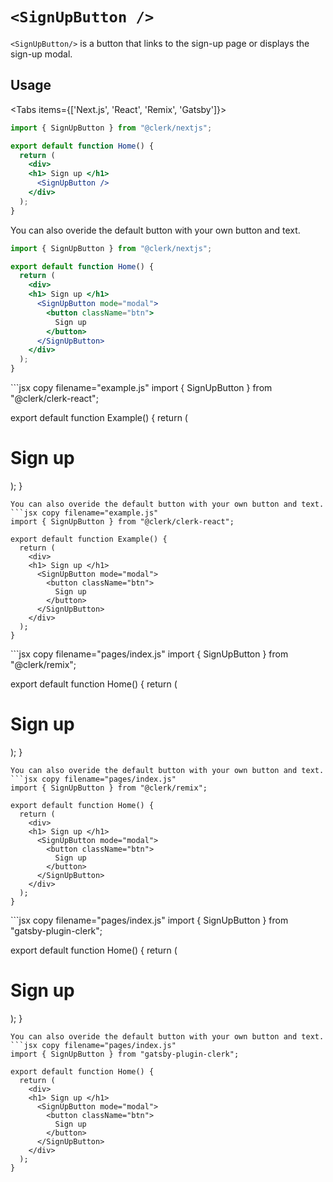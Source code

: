 
# `<SignUpButton />`

`<SignUpButton/>` is a button that links to the sign-up page or displays the sign-up modal.

## Usage

<Tabs items={['Next.js', 'React', 'Remix', 'Gatsby']}>
<Tab>
```jsx copy filename="pages/index.js"
import { SignUpButton } from "@clerk/nextjs";

export default function Home() {
  return (
    <div>
    <h1> Sign up </h1>
      <SignUpButton />
    </div>
  );
}
```
You can also overide the default button with your own button and text.

``` jsx copy filename="pages/index.js"
import { SignUpButton } from "@clerk/nextjs";

export default function Home() {
  return (
    <div>
    <h1> Sign up </h1>
      <SignUpButton mode="modal">
        <button className="btn">
          Sign up
        </button>
      </SignUpButton>
    </div>
  );
}
```
</Tab>
<Tab>
```jsx copy filename="example.js"
import { SignUpButton } from "@clerk/clerk-react";

export default function Example() {
  return (
    <div>
    <h1> Sign up </h1>
      <SignUpButton />
    </div>
  );
}
```
You can also overide the default button with your own button and text.
```jsx copy filename="example.js"
import { SignUpButton } from "@clerk/clerk-react";

export default function Example() {
  return (
    <div>
    <h1> Sign up </h1>
      <SignUpButton mode="modal">
        <button className="btn">
          Sign up
        </button>
      </SignUpButton>
    </div>
  );
}
```
</Tab>
<Tab>
```jsx copy filename="pages/index.js"
import { SignUpButton } from "@clerk/remix";

export default function Home() {
  return (
    <div>
    <h1> Sign up </h1>
      <SignUpButton />
    </div>
  );
}
```
You can also overide the default button with your own button and text.
```jsx copy filename="pages/index.js"
import { SignUpButton } from "@clerk/remix";

export default function Home() {
  return (
    <div>
    <h1> Sign up </h1>
      <SignUpButton mode="modal">
        <button className="btn">
          Sign up
        </button>
      </SignUpButton>
    </div>
  );
}
```
</Tab>
<Tab>
```jsx copy filename="pages/index.js"
import { SignUpButton } from "gatsby-plugin-clerk";

export default function Home() {
  return (
    <div>
    <h1> Sign up </h1>
      <SignUpButton />
    </div>
  );
}
```
You can also overide the default button with your own button and text.
```jsx copy filename="pages/index.js"
import { SignUpButton } from "gatsby-plugin-clerk";

export default function Home() {
  return (
    <div>
    <h1> Sign up </h1>
      <SignUpButton mode="modal">
        <button className="btn">
          Sign up
        </button>
      </SignUpButton>
    </div>
  );
}
```
</Tab>
</Tabs>